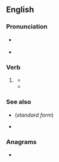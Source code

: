 ==English==

===Pronunciation===
* {{a|RP}} {{IPA|/skwəʊz/|lang=en}}
* {{a|GA}} {{IPA|/skwoʊz/|lang=en}}

===Verb===
{{head|en|verb form}}

# {{lb|en|nonstandard|humorous}} {{en-past of|squeeze}}
#* {{quote-web
|year=1995
|edition=2, reprint, revised
|quotee=President Ronald Reagan, 1985
|title=Merriam-Webster's Dictionary of English Usage
|url=http://books.google.com/books?id=2yJusP0vrdgC&pg=PA16&dq=accidently&hl=es-419&sa=X&ei=3AeaT4P7M8qFgwfykp2mDw&ved=0CEoQ6AEwBA#v=onepage&q=accidently&f=false
|publisher=Merriam-Webster
|isbn=9780877791324
|page=16
|passage=Ronald Reagan …: <blockquote>I picked at it and '''squoze''' it and so forth … </blockquote> '''Squoze''' is apparently the most common of a number of dialectal variants of the past tense of ''squeeze''. It is attested in both British and American dialect: The OED Supplement shows it in American English since 1844.
}}
#* {{quote-web
|date=2009-03-09
|year=
|first=
|last=
|author=John DeNardo
|authorlink=
|title=SF Signal Welcomes Pete Tzinski
|site=SF Signal
|url=http://www.sfsignal.com/archives/2009/03/sf_signal_welcomes_pete_tzinski/
|archiveorg=
|accessdate=2012-09-18
|passage=Just when you think we '''squoze''' (yes, that’s a word) the blogosphere dry,
}}

===See also===
* {{l|en|squeezed}} (''standard form'')
* {{l|en|squozen}}

===Anagrams===
* {{anagrams|en|Zoques}}